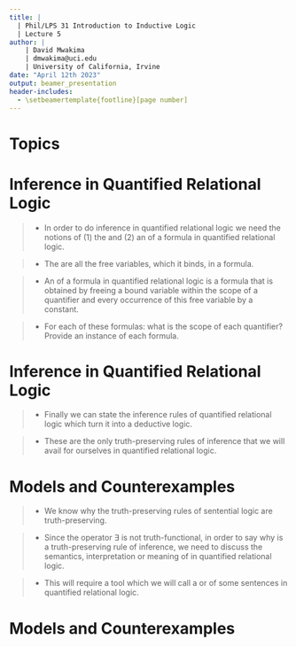 ```yaml
---
title: | 
  | Phil/LPS 31 Introduction to Inductive Logic
  | Lecture 5
author: |
    | David Mwakima
    | dmwakima@uci.edu
    | University of California, Irvine
date: "April 12th 2023"
output: beamer_presentation
header-includes:
  - \setbeamertemplate{footline}[page number]
---
```


# Topics

\begin{itemize}
\item Inference in Quantified Relational Logic

\item Models and Counterexamples
\end{itemize}

# Inference in Quantified Relational Logic

>- In order to do inference in quantified relational logic we need the notions of (1) the \textcolor{red}{scope of a quantifier} and (2) an \textcolor{red}{instance} of a formula in quantified relational logic.

>- The \textcolor{red}{scope of quantifier} are all the free variables, which it binds, in a formula.

>- An \textcolor{red}{instance} of a formula in quantified relational logic is a formula that is obtained by freeing a bound variable within the scope of a quantifier and \textcolor{red}{uniformly replacing} every occurrence of this free variable by a constant.

>- For each of these formulas: what is the scope of each quantifier? Provide an instance of each formula.\begin{itemize} \item[1] $(\exists x Gx)$ \item[2] $(\forall x \lnot Gx)$ \item[3] $\forall x (\lnot Qx \to (\exists y Sxy))$  \item[4] $\forall x \forall y(Lxy \to \exists z(Lxz \wedge Lzy))$ \end{itemize}

# Inference in Quantified Relational Logic

>- Finally we can state the inference rules of quantified relational logic which turn it into a deductive logic.\begin{itemize}
\item All the truth-preserving rules of inference covered in sentential logic are truth-preserving rules of inference in quantified relational logic.
\item From an instance of a formula $\mathcal{F}$ infer $\exists x \mathcal{F}$ where the formula $\mathcal{F}$ is the result of uniformly replacing with variable $x$ any constant in $\mathcal{F}$. This rule is known as \textcolor{red}{Existential Introduction}.
\item From $\exists x \mathcal{F}$, infer $\mathcal{F}(a)$, where $\mathcal{F}(a)$ is the result of uniformly replacing every free occurrence of $x$ in $\mathcal{F}$ with a constant $a$. This rule is known as \textcolor{red}{Existential Exploitation}.
\end{itemize}

>- These are the only truth-preserving rules of inference that we will avail for ourselves in quantified relational logic.

# Models and Counterexamples

>- We know why the truth-preserving rules of sentential logic are truth-preserving. 

>- Since the operator $\exists$ is not truth-functional, in order to say why \textcolor{red}{Existential Introduction} is a truth-preserving rule of inference, we need to discuss the semantics, interpretation or meaning of \textcolor{red}{sentences} in quantified relational logic.

>- This will require a tool which we will call a \textcolor{red}{model} or \textcolor{red}{intended interpretation} of some sentences in quantified relational logic.

# Models and Counterexamples















